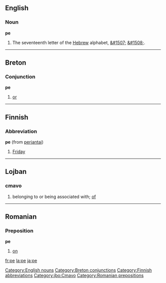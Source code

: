 ==English==

===Noun===
'''pe'''

# The seventeenth letter of the [[Hebrew]] alphabet, [[&#1507;]] [[&#1508;]].

[[Category:English nouns]]

----

==Breton==
===Conjunction===
'''pe'''

# [[or]]

[[Category:Breton conjunctions]]

----

==Finnish==
===Abbreviation===
'''pe''' (from [[perjantai]])

#[[Friday]]

[[Category:Finnish abbreviations]]

----

==Lojban==
===cmavo===
# belonging to or being associated with; [[of]]

[[Category:jbo:Cmavo]]

----

==Romanian==
===Preposition===
'''pe'''

# [[on]]

[[Category:Romanian prepositions]]

[[fr:pe]]
[[la:pe]]
[[ja:pe]]
